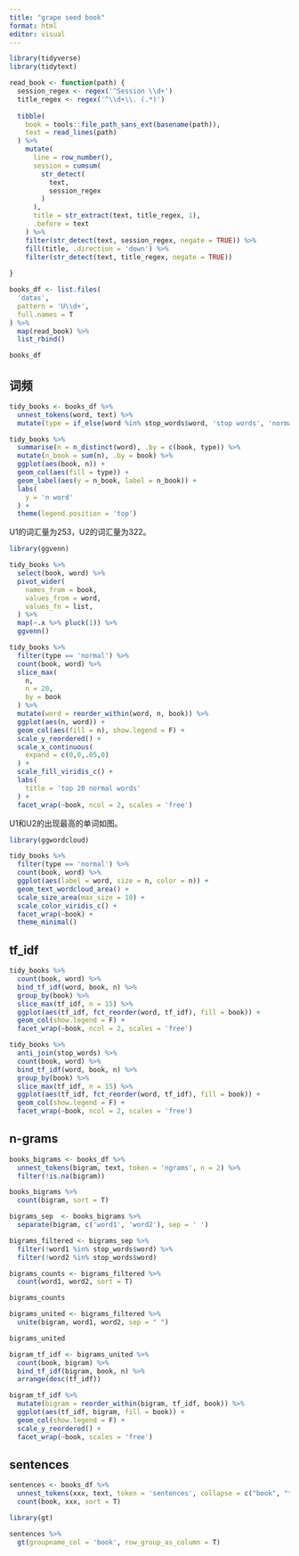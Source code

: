 ```yaml
---
title: "grape seed book"
format: html
editor: visual
---
```


```r
library(tidyverse)
library(tidytext)
```

```r
read_book <- function(path) {
  session_regex <- regex('^Session \\d+')
  title_regex <- regex('^\\d+\\. (.*)')
  
  tibble(
    book = tools::file_path_sans_ext(basename(path)),
    text = read_lines(path)
  ) %>% 
    mutate(
      line = row_number(),
      session = cumsum(
        str_detect(
          text,
          session_regex
        )
      ),
      title = str_extract(text, title_regex, 1),
      .before = text
    ) %>% 
    filter(str_detect(text, session_regex, negate = TRUE)) %>% 
    fill(title, .direction = 'down') %>% 
    filter(str_detect(text, title_regex, negate = TRUE))
    
}

books_df <- list.files(
  'datas',
  pattern = 'U\\d+',
  full.names = T
) %>% 
  map(read_book) %>% 
  list_rbind()

books_df
```

## 词频

```r
tidy_books <- books_df %>% 
  unnest_tokens(word, text) %>% 
  mutate(type = if_else(word %in% stop_words$word, 'stop words', 'normal'))

tidy_books %>% 
  summarise(n = n_distinct(word), .by = c(book, type)) %>% 
  mutate(n_book = sum(n), .by = book) %>% 
  ggplot(aes(book, n)) +
  geom_col(aes(fill = type)) +
  geom_label(aes(y = n_book, label = n_book)) +
  labs(
    y = 'n word'
  ) +
  theme(legend.position = 'top') 

```

U1的词汇量为253，U2的词汇量为322。

```r
library(ggvenn)

tidy_books %>% 
  select(book, word) %>% 
  pivot_wider(
    names_from = book,
    values_from = word,
    values_fn = list,
  ) %>% 
  map(~.x %>% pluck(1)) %>% 
  ggvenn()

```

```r
tidy_books %>% 
  filter(type == 'normal') %>% 
  count(book, word) %>% 
  slice_max(
    n,
    n = 20,
    by = book
  ) %>% 
  mutate(word = reorder_within(word, n, book)) %>% 
  ggplot(aes(n, word)) +
  geom_col(aes(fill = n), show.legend = F) +
  scale_y_reordered() +
  scale_x_continuous(
    expand = c(0,0,.05,0)
  ) +
  scale_fill_viridis_c() +
  labs(
    title = 'top 20 normal words'
  ) +
  facet_wrap(~book, ncol = 2, scales = 'free')
```

U1和U2的出现最高的单词如图。

```r
library(ggwordcloud)

tidy_books %>% 
  filter(type == 'normal') %>% 
  count(book, word) %>% 
  ggplot(aes(label = word, size = n, color = n)) +
  geom_text_wordcloud_area() +
  scale_size_area(max_size = 10) +
  scale_color_viridis_c() +
  facet_wrap(~book) +
  theme_minimal()
```

## tf_idf

```r
tidy_books %>% 
  count(book, word) %>% 
  bind_tf_idf(word, book, n) %>% 
  group_by(book) %>% 
  slice_max(tf_idf, n = 15) %>% 
  ggplot(aes(tf_idf, fct_reorder(word, tf_idf), fill = book)) +
  geom_col(show.legend = F) +
  facet_wrap(~book, ncol = 2, scales = 'free')
```

```r
tidy_books %>% 
  anti_join(stop_words) %>% 
  count(book, word) %>% 
  bind_tf_idf(word, book, n) %>% 
  group_by(book) %>% 
  slice_max(tf_idf, n = 15) %>% 
  ggplot(aes(tf_idf, fct_reorder(word, tf_idf), fill = book)) +
  geom_col(show.legend = F) +
  facet_wrap(~book, ncol = 2, scales = 'free')
```

## n-grams

```r
books_bigrams <- books_df %>% 
  unnest_tokens(bigram, text, token = 'ngrams', n = 2) %>% 
  filter(!is.na(bigram))
```

```r
books_bigrams %>% 
  count(bigram, sort = T)

bigrams_sep  <- books_bigrams %>% 
  separate(bigram, c('word1', 'word2'), sep = ' ')

bigrams_filtered <- bigrams_sep %>% 
  filter(!word1 %in% stop_words$word) %>% 
  filter(!word2 %in% stop_words$word)

bigrams_counts <- bigrams_filtered %>% 
  count(word1, word2, sort = T)

bigrams_counts

bigrams_united <- bigrams_filtered %>%
  unite(bigram, word1, word2, sep = " ")

bigrams_united
```

```r
bigram_tf_idf <- bigrams_united %>%
  count(book, bigram) %>%
  bind_tf_idf(bigram, book, n) %>%
  arrange(desc(tf_idf))

bigram_tf_idf %>% 
  mutate(bigram = reorder_within(bigram, tf_idf, book)) %>% 
  ggplot(aes(tf_idf, bigram, fill = book)) +
  geom_col(show.legend = F) +
  scale_y_reordered() +
  facet_wrap(~book, scales = 'free')
```

## sentences

```r
sentences <- books_df %>% 
  unnest_tokens(xxx, text, token = 'sentences', collapse = c("book", "title")) %>% 
  count(book, xxx, sort = T)
```

```r
library(gt)

sentences %>% 
  gt(groupname_col = 'book', row_group_as_column = T)
```
